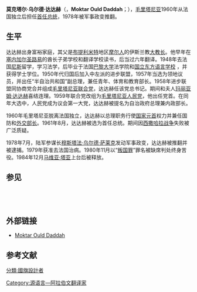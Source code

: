 {{Infobox President
| name = 莫克塔尔·乌尔德·达达赫<br>مختار ولد داداه
| image = [[File:Moktar_Ould_Daddah.jpg|File:Moktar Ould Daddah.jpg]]
| nationality = {{flag|毛里塔尼亚}}
| order = [[毛里塔尼亚总统|毛里塔尼亚总统]]
| term_start = 1960年11月28日
| term_end = 1978年7月10日
| predecessor = N/A
| successor = [[穆斯塔法·乌尔德·萨莱克|穆斯塔法·乌尔德·萨莱克]]
| birth_date = {{birth date|1924|12|25|}}
| birth_place = {{flag|法属西非}}[[毛里塔尼亚|毛里塔尼亚]][[布提利米特|布提利米特]]（Boutilimit）
| death_date = {{death date and age|2003|10|14|1924|12|24}}
| death_place = {{flag|法国}}[[巴黎|巴黎]]
| spouse = 
| party = [[毛里塔尼亚人民党|毛里塔尼亚人民党]]
| religion = [[伊斯兰教|伊斯兰教]][[逊尼派|逊尼派]]
| vicepresident = 
| relations = 艾哈迈德·乌尔德·达达赫<br><small>（同父异母弟）</small>
| 配偶 = [[玛丽亚姆·达达赫|玛丽亚姆·达达赫]]（1958年结婚，2003年夫故）
}}

'''莫克塔尔·乌尔德·达达赫'''（{{lang-ar|مختار ولد داداه}}，'''Moktar Ould Daddah'''；{{bd|1924年|12月25日|2003年|10月14日|}}），[[毛里塔尼亚|毛里塔尼亚]]1960年从法国独立后担任[[毛里塔尼亚总统|首任总统]]，1978年被军事政变推翻。

== 生平 ==
达达赫出身富裕家庭，其父是[[布提利米特|布提利米特]]地区[[摩尔人|摩尔人]]的伊斯兰教[[穆夫提|大教长]]。他早年在[[塞内加尔|塞内加尔]][[圣路易|圣路易]]的酋长子弟学校和翻译学校读书，后当过六年翻译。1948年去法国[[尼斯|尼斯]]留学，学习法学，后毕业于法国[[巴黎大学|巴黎大学]]法学院和[[国立东方语言学校|国立东方语言学校]]
，并获得学士学位。1950年代归国后加入中左派的进步联盟，1957年当选为领地议员，并出任“半自治共和国”副总理，兼任青年、体育和教育部长。1958年进步联盟同协商党合并组成[[毛里塔尼亚联合党|毛里塔尼亚联合党]]，达达赫任该党总书记。期间和夫人[[玛丽亚姆·达达赫|玛丽亚姆·达达赫]]喜结连理。1959年联合党改组为[[毛里塔尼亚人民党|毛里塔尼亚人民党]]，他出任党首。在同年大选中，人民党成为议会第一大党，达达赫被提名为自治政府总理兼内政部长。

1960年毛里塔尼亚脱离法国独立，达达赫以总理职务行使[[国家元首|国家元首]]权力并兼任国防和[[外交部长|外交部长]]。1961年8月，达达赫被选为首任总统。期间因[[西撒哈拉战争|西撒哈拉战争]]失败被广泛质疑。

1978年7月，陆军参谋长[[穆斯塔法·乌尔德·萨莱克|穆斯塔法·乌尔德·萨莱克]]发动军事政变，达达赫被推翻并被逮捕。1979年获准去法国治病。1980年11月以“[[叛国罪|叛国罪]]”罪名被缺席判处终身苦役。1984年12月[[马维亚·乌尔德·西德·艾哈迈德·塔亚|马维亚·塔亚]]上台后被释放。

== 参见 ==
{{start box}}
{{s-off}}
  {{Succession box
    | title  = {{Flagicon|MRT}} [[毛里塔尼亚总统|毛里塔尼亚总统]]
    | years  = 首任：1960－1978
    | before = （創設）
    | after  = [[穆斯塔法·乌尔德·萨莱克|穆斯塔法·乌尔德·萨莱克]]
    | afternote  = （民族复兴军事委员会主席）
  }}
{{s-dip}}
  {{Succession box
    | title  = [[非洲联盟主席|非洲联盟主席]]
    | years  = 第10代：1971－1972
    | before = [[肯尼思·卡翁达|肯尼思·卡翁达]]
    | after  = [[哈桑二世_(摩洛哥)|哈桑二世]]
  }}
{{end box}}

== 外部链接 ==
*[http://www.britannica.com/eb/article-9028499/Moktar-Ould-Daddah Moktar Ould Daddah] {{Wayback|url=http://www.britannica.com/eb/article-9028499/Moktar-Ould-Daddah |date=20080505220511 }}

== 参考文献 ==
{{reflist}}
{{Authority control}}
{{DEFAULTSORT:Daddah, Moktar Ould}}

{{非洲联盟主席}}
{{茅利塔尼亞總統}}
{{茅利塔尼亞總理}}

[[分類:國旗設計者|分類:國旗設計者]]
[[Category:源语言—阿拉伯文翻译家|Category:源语言—阿拉伯文翻译家]]